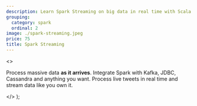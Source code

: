 ```yaml
---
description: Learn Spark Streaming on big data in real time with Scala. Integrate any data source, from Kafka to Twitter.
grouping:
  category: spark
  ordinal: 2
image: ./spark-streaming.jpeg
price: 75
title: Spark Streaming
---
```


  <>
    <p>
      Process massive data <strong>as it arrives</strong>. Integrate Spark with
      Kafka, JDBC, Cassandra and anything you want. Process live tweets in real
      time and stream data like you own it.
    </p>
  </>
);
